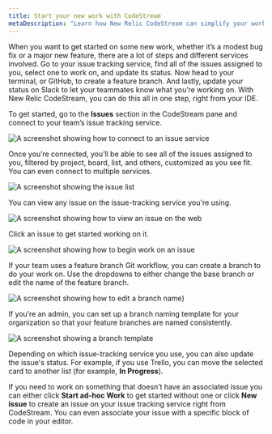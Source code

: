 ```yaml
---
title: Start your new work with CodeStream
metaDescription: "Learn how New Relic CodeStream can simplify your workflow."
---
```


When you want to get started on some new work, whether it’s a modest bug fix or a major new feature, there are a lot of steps and different services involved. Go to your issue tracking service, find all of the issues assigned to you, select one to work on, and update its status. Now head to your terminal, or GitHub, to create a feature branch. And lastly, update your status on Slack to let your teammates know what you’re working on. With New Relic CodeStream, you can do this all in one step, right from your IDE.

To get started, go to the **Issues** section in the CodeStream pane and connect to your team’s issue tracking service.

![A screenshot showing how to connect to an issue service](/images/IssuesSection-Connect.png "issue service")

Once you’re connected, you’ll be able to see all of the issues assigned to you, filtered by project, board, list, and others, customized as you see fit. You can even connect to multiple services.

![A screenshot showing the issue list](/images/IssuesSection-Backlog.png "issue list")

You can view any issue on the issue-tracking service you're using.

![A screenshot showing how to view an issue on the web](/images/WorkingOn-OpenWeb.png "open issue")

Click an issue to get started working on it.

![A screenshot showing how to begin work on an issue](/images/StartWork2.png "start work")

If your team uses a feature branch Git workflow, you can create a branch to do your work on. Use the dropdowns to either change the base branch or edit the name of the feature branch.

![A screenshot showing how to edit a branch name](/images/StartWork-BranchOptions.png "branch options"))

If you’re an admin, you can set up a branch naming template for your organization so that your feature branches are named consistently.

![A screenshot showing a branch template](/images/StartWork-BranchTemplate2.png "branch template")

Depending on which issue-tracking service you use, you can also update the issue's status. For example, if you use Trello, you can move the selected card to another list (for example, **In Progress**).

If you need to work on something that doesn’t have an associated issue you can either click **Start ad-hoc Work** to get started without one or click **New issue** to create an issue on your issue tracking service right from CodeStream. You can even associate your issue with a specific block of code in your editor.
